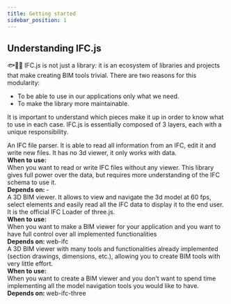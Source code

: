 ```yaml
---
title: Getting started
sidebar_position: 1
---
```



## Understanding IFC.js

  🐟🐠🐡
IFC.js is not just a library: it is an ecosystem of libraries and projects that make creating BIM tools trivial. There are two reasons for this modularity:

- To be able to use in our applications only what we need.
- To make the library more maintainable.

It is important to understand which pieces make it up in order to know what to use in each case. IFC.js is essentially composed of 3 layers, each with a unique responsibility.

<IfcCard icon="🧩" title="web-ifc" link="http://localhost:3000/info/docs/Guide/web-ifc/Introduction">

<div style={{margin: "1rem 0"}}>
An IFC file parser. It is able to read all information from an IFC, edit it and write new files. It has no 3d viewer, it only works with data.
</div>
<div style={{margin: "1rem 0"}}>

</div>

<div><b>When to use:</b></div>

<div style={{margin: "1rem 0"}}>
When you want to read or write IFC files without any viewer. This library gives full power over the data, but requires more understanding of the IFC schema to use it.
</div>
<div><b>Depends on: </b>-</div>
</IfcCard>

<IfcCard icon="🧩" title="web-ifc-three" link="http://localhost:3000/info/docs/Guide/web-ifc-three/Introduction">

<div style={{margin: "1rem 0"}}>
A 3D BIM viewer. It allows to view and navigate the 3d model at 60 fps, select elements and easily read all the IFC data to display it to the end user. It is the official IFC Loader of three.js.
</div>

<div><b>When to use:</b></div>

<div style={{margin: "1rem 0"}}>
When you want to make a BIM viewer for your application and you want to have full control over all implemented functionalities
</div>

<div><b>Depends on: </b>web-ifc</div>
</IfcCard>

<IfcCard icon="🧩" title="web-ifc-viewer" link="http://localhost:3000/info/docs/Guide/web-ifc-viewer/Introduction">

<div style={{margin: "1rem 0"}}>
A 3D BIM viewer with many tools and functionalities already implemented (section drawings, dimensions, etc.), allowing you to create BIM tools with very little effort.
</div>

<div><b>When to use:</b></div>

<div style={{margin: "1rem 0"}}>
When you want to create a BIM viewer and you don't want to spend time implementing all the model navigation tools you would like to have.
</div>

<div><b>Depends on: </b>web-ifc-three</div>
</IfcCard>